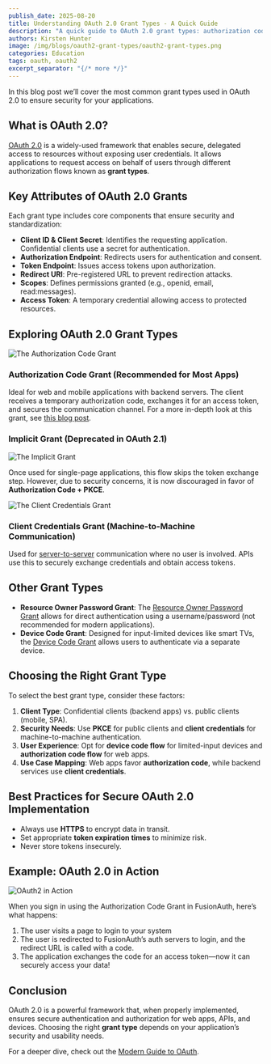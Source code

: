 ```yaml
---
publish_date: 2025-08-20
title: Understanding OAuth 2.0 Grant Types - A Quick Guide
description: "A quick guide to OAuth 2.0 grant types: authorization code, implicit (deprecated), client credentials, and more. Choose the best flow for web apps, APIs, and devices."
authors: Kirsten Hunter
image: /img/blogs/oauth2-grant-types/oauth2-grant-types.png
categories: Education
tags: oauth, oauth2
excerpt_separator: "{/* more */}"
---
```


In this blog post we’ll cover the most common grant types used in OAuth 2.0 to ensure security for your applications.

## What is OAuth 2.0?

[OAuth 2.0](/articles/oauth/modern-guide-to-oauth) is a widely-used framework that enables secure, delegated access to resources without exposing user credentials. It allows applications to request access on behalf of users through different authorization flows known as **grant types**.

## Key Attributes of OAuth 2.0 Grants

Each grant type includes core components that ensure security and standardization:

- **Client ID & Client Secret**: Identifies the requesting application. Confidential clients use a secret for authentication.
- **Authorization Endpoint**: Redirects users for authentication and consent.
- **Token Endpoint**: Issues access tokens upon authorization.
- **Redirect URI**: Pre-registered URL to prevent redirection attacks.
- **Scopes**: Defines permissions granted (e.g., openid, email, read:messages).
- **Access Token**: A temporary credential allowing access to protected resources.

## Exploring OAuth 2.0 Grant Types

![The Authorization Code Grant](/img/blogs/oauth2-grant-types/authorization-code-grant-diagram.png)

### Authorization Code Grant (Recommended for Most Apps)

Ideal for web and mobile applications with backend servers. The client receives a temporary authorization code, exchanges it for an access token, and secures the communication channel. For a more in-depth look at this grant, see [this blog post](/blog/understanding-the-authorization-code-grant).

### Implicit Grant (Deprecated in OAuth 2.1)

![The Implicit Grant](/img/blogs/oauth2-grant-types/implicit-grant-diagram.png)

Once used for single-page applications, this flow skips the token exchange step. However, due to security concerns, it is now discouraged in favor of **Authorization Code + PKCE**.

![The Client Credentials Grant](/img/blogs/oauth2-grant-types/client-credentials-grant-diagram.png)

### Client Credentials Grant (Machine-to-Machine Communication)

Used for [server-to-server](/feature/machine-to-machine) communication where no user is involved. APIs use this to securely exchange credentials and obtain access tokens.

## Other Grant Types

- **Resource Owner Password Grant**: The [Resource Owner Password Grant](/articles/login-authentication-workflows/mobile/oauth-resource-owner-password-credentials-grant-jwts-refresh-tokens) allows for direct authentication using a username/password (not recommended for modern applications).
- **Device Code Grant**: Designed for input-limited devices like smart TVs, the [Device Code Grant](/articles/gaming-entertainment/oauth-device-grant-gaming) allows users to authenticate via a separate device.

## Choosing the Right Grant Type

To select the best grant type, consider these factors:

1. **Client Type**: Confidential clients (backend apps) vs. public clients (mobile, SPA).
2. **Security Needs**: Use **PKCE** for public clients and **client credentials** for machine-to-machine authentication.
3. **User Experience**: Opt for **device code flow** for limited-input devices and **authorization code flow** for web apps.
4. **Use Case Mapping**: Web apps favor **authorization code**, while backend services use **client credentials**.

## Best Practices for Secure OAuth 2.0 Implementation

- Always use **HTTPS** to encrypt data in transit.
- Set appropriate **token expiration times** to minimize risk.
- Never store tokens insecurely.

## Example: OAuth 2.0 in Action

![OAuth2 in Action](/img/blogs/oauth2-grant-types/oauth2-diagram.png)

When you sign in using the Authorization Code Grant in FusionAuth, here’s what happens:

1. The user visits a page to login to your system
2. The user is redirected to FusionAuth’s auth servers to login, and the redirect URL is called with a code.
3. The application exchanges the code for an access token—now it can securely access your data!

## Conclusion

OAuth 2.0 is a powerful framework that, when properly implemented, ensures secure authentication and authorization for web apps, APIs, and devices. Choosing the right **grant type** depends on your application’s security and usability needs.

For a deeper dive, check out the [Modern Guide to OAuth](/ebooks/modern-guide-to-oauth).
